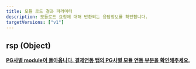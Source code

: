 ```yaml
---
title: 모듈 로드 결과 파라미터
description: 모듈로드 요청에 대해 반환되는 응답정보를 확인합니다.
targetVersions: ["v1"]
---
```


## rsp (Object) <a href="#load-module-rsp" id="load-module-rsp" />

**PG사별 module이 돌아옵니다. 결제연동 탭의 PG사별 모듈 연동 부분을 확인해주세요.**
